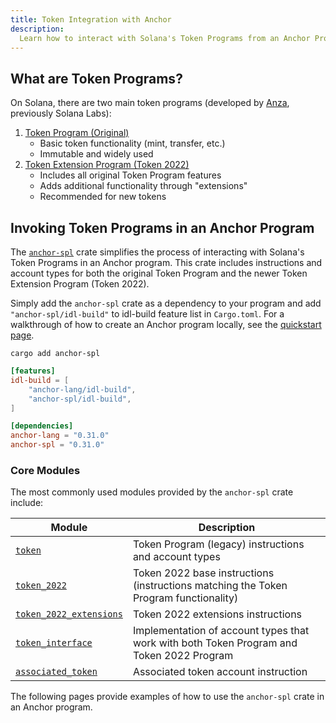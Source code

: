 ```yaml
---
title: Token Integration with Anchor
description:
  Learn how to interact with Solana's Token Programs from an Anchor Program.
---
```


## What are Token Programs?

On Solana, there are two main token programs (developed by
[Anza](https://www.anza.xyz/), previously Solana Labs):

1. [Token Program (Original)](https://github.com/solana-program/token)
   - Basic token functionality (mint, transfer, etc.)
   - Immutable and widely used
2. [Token Extension Program (Token 2022)](https://github.com/solana-program/token-2022)
   - Includes all original Token Program features
   - Adds additional functionality through "extensions"
   - Recommended for new tokens

## Invoking Token Programs in an Anchor Program

The [`anchor-spl`](https://github.com/coral-xyz/anchor/tree/v0.30.1/spl) crate
simplifies the process of interacting with Solana's Token Programs in an Anchor
program. This crate includes instructions and account types for both the
original Token Program and the newer Token Extension Program (Token 2022).

Simply add the `anchor-spl` crate as a dependency to your program and add `"anchor-spl/idl-build"` to idl-build feature list in `Cargo.toml`. For a
walkthrough of how to create an Anchor program locally, see the
[quickstart page](/docs/quickstart/local).

```shell title="Terminal"
cargo add anchor-spl
```

```toml title="Cargo.toml"
[features]
idl-build = [
    "anchor-lang/idl-build",
    "anchor-spl/idl-build",
]

[dependencies]
anchor-lang = "0.31.0"
anchor-spl = "0.31.0"
```

### Core Modules

The most commonly used modules provided by the `anchor-spl` crate include:

| Module                                                                                                    | Description                                                                              |
| --------------------------------------------------------------------------------------------------------- | ---------------------------------------------------------------------------------------- |
| [`token`](https://github.com/coral-xyz/anchor/blob/v0.30.1/spl/src/token.rs)                              | Token Program (legacy) instructions and account types                                    |
| [`token_2022`](https://github.com/coral-xyz/anchor/blob/v0.30.1/spl/src/token_2022.rs)                    | Token 2022 base instructions (instructions matching the Token Program functionality)     |
| [`token_2022_extensions`](https://github.com/coral-xyz/anchor/tree/v0.30.1/spl/src/token_2022_extensions) | Token 2022 extensions instructions                                                       |
| [`token_interface`](https://github.com/coral-xyz/anchor/blob/v0.30.1/spl/src/token_interface.rs)          | Implementation of account types that work with both Token Program and Token 2022 Program |
| [`associated_token`](https://github.com/coral-xyz/anchor/blob/v0.30.1/spl/src/associated_token.rs)        | Associated token account instruction                                                     |

The following pages provide examples of how to use the `anchor-spl` crate in an
Anchor program.
